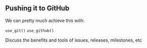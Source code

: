 ## Pushing it to GitHub

We can pretty much achieve this with:

`use_git()`
`use_github()`

Discuss the benefits and tools of issues, releases, milestones, etc
